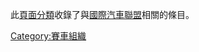 {{commonscat|Fédération Internationale de l'Automobile}}
此[[Wikipedia:頁面分類|頁面分類]]收錄了與[[國際汽車聯盟|國際汽車聯盟]]相關的條目。

[[Category:賽車組織|Category:賽車組織]]